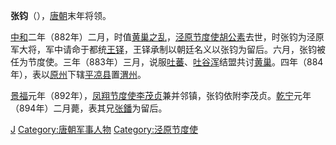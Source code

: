 '''张钧'''（{{bd|9世纪||894年|catIdx=Z}}），[[唐朝|唐朝]]末年将领。

[[中和_(唐朝)|中和]]二年（882年）二月，时值[[黄巢之乱|黄巢之乱]]，[[泾原节度使|泾原节度使]][[胡公素|胡公素]]去世，时张钧为泾原军大将，军中请命于都统[[王铎_(唐朝)|王铎]]，王铎承制以朝廷名义以张钧为留后。六月，张钧被任为节度使。三年（883年）三月，说服[[吐蕃|吐蕃]]、[[吐谷浑|吐谷浑]]结盟共讨[[黄巢|黄巢]]。四年（884年），表以[[原州|原州]]下辖[[平凉县|平凉县]]置[[渭州_(唐朝)|渭州]]。

[[景福_(唐朝)|景福]]元年（892年），[[凤翔节度使|凤翔节度使]][[李茂贞|李茂贞]]兼并邻镇，张钧依附李茂贞。[[乾宁|乾宁]]元年（894年）二月薨，表其兄[[张鐇|张鐇]]为留后。

{{DEFAULTSORT:Z}}
[[Category:张姓|J]]
[[Category:唐朝军事人物|Category:唐朝军事人物]]
[[Category:泾原节度使|Category:泾原节度使]]